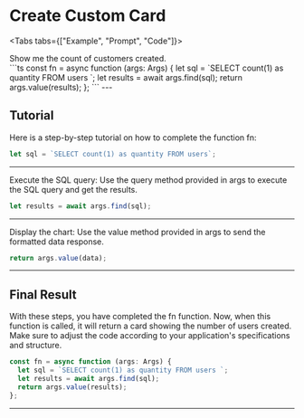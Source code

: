 # Create Custom Card

<Tabs tabs={["Example", "Prompt",  "Code"]}>
  <div style={{ maxWidth: "300px" }}>
    <Example block="examples.card"/>
  </div>
   <div class="demo-prompt">Show me the count of customers created.</div>
```ts
const fn = async function (args: Args) {
  let sql = `SELECT count(1) as quantity FROM users `;
  let results = await args.find(sql);
  return args.value(results);
};
```
 
</Tabs>
---

## Tutorial

Here is a step-by-step tutorial on how to complete the function fn:

```ts
let sql = `SELECT count(1) as quantity FROM users`;
```

---

Execute the SQL query: Use the query method provided in args to execute the SQL query and get the results.

```ts
let results = await args.find(sql);
```

---

Display the chart: Use the value method provided in args to send the formatted data response.

```ts
return args.value(data);
```

---

## Final Result

With these steps, you have completed the fn function. Now, when this function is called, it will return a card showing the number of users created. Make sure to adjust the code according to your application's specifications and structure.

```ts
const fn = async function (args: Args) {
  let sql = `SELECT count(1) as quantity FROM users `;
  let results = await args.find(sql);
  return args.value(results);
};
```

---

<Link label="How to create ChartLines" href="/docs/show-chart" />
<Link label="How to create Tables" href="/docs/show-table" />
